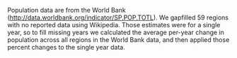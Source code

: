 Population data are from the World Bank ([http://data.worldbank.org/indicator/SP.POP.TOTL](http://data.worldbank.org/indicator/SP.POP.TOTL)). We gapfilled 59 regions with no reported data using Wikipedia. Those estimates were for a single year, so to fill missing years we calculated the average per-year change in population across all regions in the World Bank data, and then applied those percent changes to the single year data.

